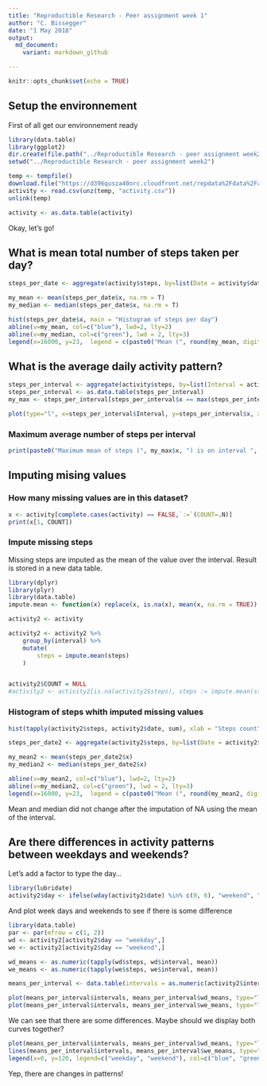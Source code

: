 ```yaml
---
title: "Reproductible Research - Peer assignment week 1"
author: "C. Bissegger"
date: "1 May 2018"
output:
  md_document:
    variant: markdown_github

---
```


```r
knitr::opts_chunk$set(echo = TRUE)
```

## Setup the environnement

First of all get our environnement ready

```r
library(data.table)
library(ggplot2)
dir.create(file.path("../Reproductible Research - peer assignment week2"), showWarnings = FALSE)
setwd("../Reproductible Research - peer assignment week2")
```
```r
temp <- tempfile()
download.file("https://d396qusza40orc.cloudfront.net/repdata%2Fdata%2Factivity.zip", destfile = temp)
activity <- read.csv(unz(temp, "activity.csv"))
unlink(temp)

activity <- as.data.table(activity)

```
Okay, let's go!

## What is mean total number of steps taken per day?
```r
steps_per_date <- aggregate(activity$steps, by=list(Date = activity$date), FUN=sum)

my_mean <- mean(steps_per_date$x, na.rm = T)
my_median <- median(steps_per_date$x, na.rm = T)

hist(steps_per_date$x, main = "Histogram of steps per day")
abline(v=my_mean, col=c("blue"), lwd=2, lty=2)
abline(v=my_median, col=c("green"), lwd = 2, lty=3)
legend(x=16000, y=23,  legend = c(paste0("Mean (", round(my_mean, digits = 4), ")") , paste0("Median (",my_median, ")")), lwd=2, col=c("blue", "green"))

```


## What is the average daily activity pattern?



```r
steps_per_interval <- aggregate(activity$steps, by=list(Interval = activity$interval), FUN=mean, na.rm=T)
steps_per_interval <- as.data.table(steps_per_interval)
my_max <- steps_per_interval[steps_per_interval$x == max(steps_per_interval$x),]

plot(type="l", x=steps_per_interval$Interval, y=steps_per_interval$x, xlab = "Interval", ylab="Mean steps" )


```
### Maximum average number of steps per interval 

```r
print(paste0("Maximum mean of steps (", my_max$x, ") is on interval ", my_max$Interval))
```

## Imputing mising values


### How many missing values are in this dataset?
```r
x <- activity[complete.cases(activity) == FALSE,`:=`(COUNT=.N)]
print(x[1, COUNT])
```

### Impute missing steps

Missing steps are imputed as the mean of the value over the interval. Result is stored in a new data table.

```r
library(dplyr)
library(plyr)
library(data.table)
impute.mean <- function(x) replace(x, is.na(x), mean(x, na.rm = TRUE))

activity2 <- activity

activity2 <- activity2 %>%
    group_by(interval) %>%
    mutate(
        steps = impute.mean(steps)
    )


activity2$COUNT = NULL
#activity2 <- activity2[is.na(activity2$steps), steps := impute.mean(steps), by=interval]


```

### Histogram of steps whith imputed missing values

```r
hist(tapply(activity2$steps, activity2$date, sum), xlab = "Steps count", main = "Steps count with imputed values")

steps_per_date2 <- aggregate(activity2$steps, by=list(Date = activity2$date), FUN=sum)

my_mean2 <- mean(steps_per_date2$x)
my_median2 <- median(steps_per_date2$x)

abline(v=my_mean2, col=c("blue"), lwd=2, lty=2)
abline(v=my_median2, col=c("green"), lwd = 2, lty=3)
legend(x=16000, y=23,  legend = c(paste0("Mean (", round(my_mean2, digits = 4), ")") , paste0("Median (",my_median2, ")")), lwd=2, col=c("blue", "green"))
```


Mean and median did not change after the imputation of NA using the mean of the interval.

## Are there differences in activity patterns between weekdays and weekends?

Let's add a factor to type the day...

```r
library(lubridate)
activity2$day <- ifelse(wday(activity2$date) %in% c(0, 6), "weekend", "weekday")
```

And plot week days and weekends to see if there is some difference

```r

library(data.table)
par <- par(mfrow = c(1, 2))
wd <- activity2[activity2$day == "weekday",]
we <- activity2[activity2$day == "weekend",]

wd_means <- as.numeric(tapply(wd$steps, wd$interval, mean))
we_means <- as.numeric(tapply(we$steps, we$interval, mean))

means_per_interval <- data.table(intervals = as.numeric(activity2$interval), wd_means, we_means)

plot(means_per_interval$intervals, means_per_interval$wd_means, type="l", col="blue")
plot(means_per_interval$intervals, means_per_interval$we_means, type="l", col="green")
```

We can see that there are some differences. Maybe should we display both curves together?

```r
plot(means_per_interval$intervals, means_per_interval$wd_means, type="l", col="blue")
lines(means_per_interval$intervals, means_per_interval$we_means, type="l", col="green")
legend(x=0, y=120, legend=c("weekday", "weekend"), col=c("blue", "green"), lwd=2)
```

Yep, there are changes in patterns!